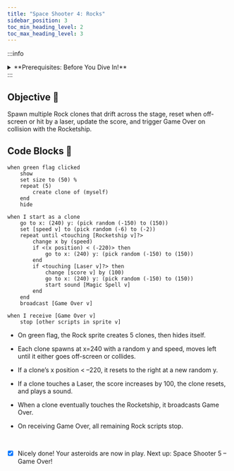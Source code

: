 ```yaml
---
title: "Space Shooter 4: Rocks"
sidebar_position: 3
toc_min_heading_level: 2
toc_max_heading_level: 3
---
```


:::info
<details style={{border:'none'}}>
    <summary>**Prerequisites: Before You Dive In!**</summary>

- You have completed **Setup**, **Space Shooter 1 – Importing Assets**, **Space Shooter 2 – Rocketship**, and **Space Shooter 3 – Laser**.  
- Your **Rock** sprite is imported, hidden, and selected.  
- You know where to find the **Events**, **Control**, **Variables**, **Motion**, **Sensing**, and **Sound** blocks.  
</details>
:::

## Objective 🧐

Spawn multiple Rock clones that drift across the stage, reset when off-screen or hit by a laser, update the score, and trigger Game Over on collision with the Rocketship.

## Code Blocks 🧱
```scratch
when green flag clicked
    show
    set size to (50) %
    repeat (5)
        create clone of (myself)
    end
    hide

when I start as a clone
    go to x: (240) y: (pick random (-150) to (150))
    set [speed v] to (pick random (-6) to (-2))
    repeat until <touching [Rocketship v]?>
        change x by (speed)
        if <(x position) < (-220)> then
            go to x: (240) y: (pick random (-150) to (150))
        end
        if <touching [Laser v]?> then
            change [score v] by (100)
            go to x: (240) y: (pick random (-150) to (150))
            start sound [Magic Spell v]
        end
    end
    broadcast [Game Over v]

when I receive [Game Over v]
    stop [other scripts in sprite v]
```
- On green flag, the Rock sprite creates 5 clones, then hides itself.

- Each clone spawns at x=240 with a random y and speed, moves left until it either goes off-screen or collides.

- If a clone’s x position < –220, it resets to the right at a new random y.

- If a clone touches a Laser, the score increases by 100, the clone resets, and plays a sound.

- When a clone eventually touches the Rocketship, it broadcasts Game Over.

- On receiving Game Over, all remaining Rock scripts stop.

<br />

- [x] Nicely done! Your asteroids are now in play. Next up: Space Shooter 5 – Game Over!

